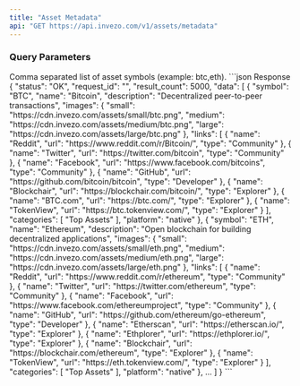 ```yaml
---
title: "Asset Metadata"
api: "GET https://api.invezo.com/v1/assets/metadata"
---
```


### Query Parameters

<ParamField query="symbols" type="string" required>
  Comma separated list of asset symbols (example: btc,eth).
</ParamField>

<ResponseExample>
```json Response
{
    "status": "OK",
    "request_id": "",
    "result_count": 5000,
    "data": [
        {
            "symbol": "BTC",
            "name": "Bitcoin",
            "description": "Decentralized peer-to-peer transactions",
            "images": {
                "small": "https://cdn.invezo.com/assets/small/btc.png",
                "medium": "https://cdn.invezo.com/assets/medium/btc.png",
                "large": "https://cdn.invezo.com/assets/large/btc.png"
            },
            "links": [
                {
                    "name": "Reddit",
                    "url": "https://www.reddit.com/r/Bitcoin/",
                    "type": "Community"
                },
                {
                    "name": "Twitter",
                    "url": "https://twitter.com/bitcoin",
                    "type": "Community"
                },
                {
                    "name": "Facebook",
                    "url": "https://www.facebook.com/bitcoins",
                    "type": "Community"
                },
                {
                    "name": "GitHub",
                    "url": "https://github.com/bitcoin/bitcoin",
                    "type": "Developer"
                },
                {
                    "name": "Blockchair",
                    "url": "https://blockchair.com/bitcoin/",
                    "type": "Explorer"
                },
                {
                    "name": "BTC.com",
                    "url": "https://btc.com/",
                    "type": "Explorer"
                },
                {
                    "name": "TokenView",
                    "url": "https://btc.tokenview.com/",
                    "type": "Explorer"
                }
            ],
            "categories": [
                "Top Assets"
            ],
            "platform": "native"
        },
        {
            "symbol": "ETH",
            "name": "Ethereum",
            "description": "Open blockchain for building decentralized applications",
            "images": {
                "small": "https://cdn.invezo.com/assets/small/eth.png",
                "medium": "https://cdn.invezo.com/assets/medium/eth.png",
                "large": "https://cdn.invezo.com/assets/large/eth.png"
            },
            "links": [
                {
                    "name": "Reddit",
                    "url": "https://www.reddit.com/r/ethereum",
                    "type": "Community"
                },
                {
                    "name": "Twitter",
                    "url": "https://twitter.com/ethereum",
                    "type": "Community"
                },
                {
                    "name": "Facebook",
                    "url": "https://www.facebook.com/ethereumproject",
                    "type": "Community"
                },
                {
                    "name": "GitHub",
                    "url": "https://github.com/ethereum/go-ethereum",
                    "type": "Developer"
                },
                {
                    "name": "Etherscan",
                    "url": "https://etherscan.io/",
                    "type": "Explorer"
                },
                {
                    "name": "Ethplorer",
                    "url": "https://ethplorer.io/",
                    "type": "Explorer"
                },
                {
                    "name": "Blockchair",
                    "url": "https://blockchair.com/ethereum",
                    "type": "Explorer"
                },
                {
                    "name": "TokenView",
                    "url": "https://eth.tokenview.com/",
                    "type": "Explorer"
                }
            ],
            "categories": [
                "Top Assets"
            ],
            "platform": "native"
        },
        ...
    ]
}
```
</ResponseExample>
